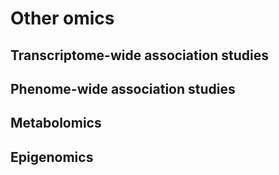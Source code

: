# Other omics

## Transcriptome-wide association studies

## Phenome-wide association studies

## Metabolomics

## Epigenomics
